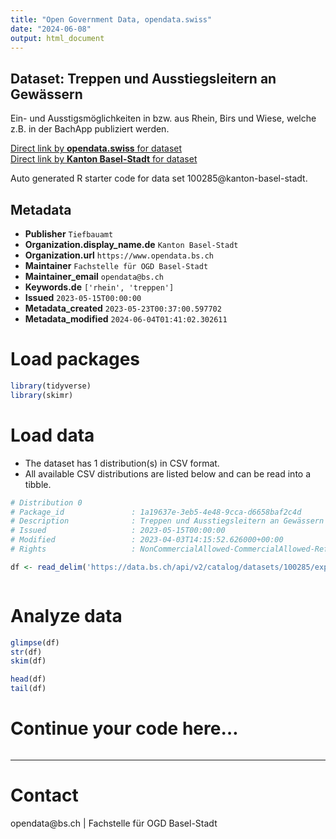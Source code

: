 ```yaml
---
title: "Open Government Data, opendata.swiss"
date: "2024-06-08"
output: html_document
---
```


## Dataset: Treppen und Ausstiegsleitern an Gewässern

Ein- und Ausstigsmöglichkeiten in bzw. aus Rhein, Birs und Wiese, welche z.B. in der BachApp publiziert werden. 

[Direct link by **opendata.swiss** for dataset](https://opendata.swiss/de/dataset/treppen-und-ausstiegsleitern-an-gewassern)<br>
[Direct link by **Kanton Basel-Stadt** for dataset](https://data.bs.ch/explore/dataset/100285/)

Auto generated R starter code for data set 100285@kanton-basel-stadt.

## Metadata

- **Publisher** `Tiefbauamt`
- **Organization.display_name.de** `Kanton Basel-Stadt`
- **Organization.url** `https://www.opendata.bs.ch`
- **Maintainer** `Fachstelle für OGD Basel-Stadt`
- **Maintainer_email** `opendata@bs.ch`
- **Keywords.de** `['rhein', 'treppen']`
- **Issued** `2023-05-15T00:00:00`
- **Metadata_created** `2023-05-23T00:37:00.597702`
- **Metadata_modified** `2024-06-04T01:41:02.302611`


# Load packages

```r

library(tidyverse)
library(skimr)

```

# Load data

-   The dataset has 1 distribution(s) in CSV format.
-   All available CSV distributions are listed below and can be read into a tibble.

```r

# Distribution 0
# Package_id               : 1a19637e-3eb5-4e48-9cca-d6658baf2c4d
# Description              : Treppen und Ausstiegsleitern an Gewässern (csv)
# Issued                   : 2023-05-15T00:00:00
# Modified                 : 2023-04-03T14:15:52.626000+00:00
# Rights                   : NonCommercialAllowed-CommercialAllowed-ReferenceRequired

df <- read_delim('https://data.bs.ch/api/v2/catalog/datasets/100285/exports/csv')



```

# Analyze data

```r

glimpse(df)
str(df)
skim(df)

head(df)
tail(df)

```

# Continue your code here...

```r

```

------------------------------------------------------------------------

# Contact

opendata@bs.ch | Fachstelle für OGD Basel-Stadt
